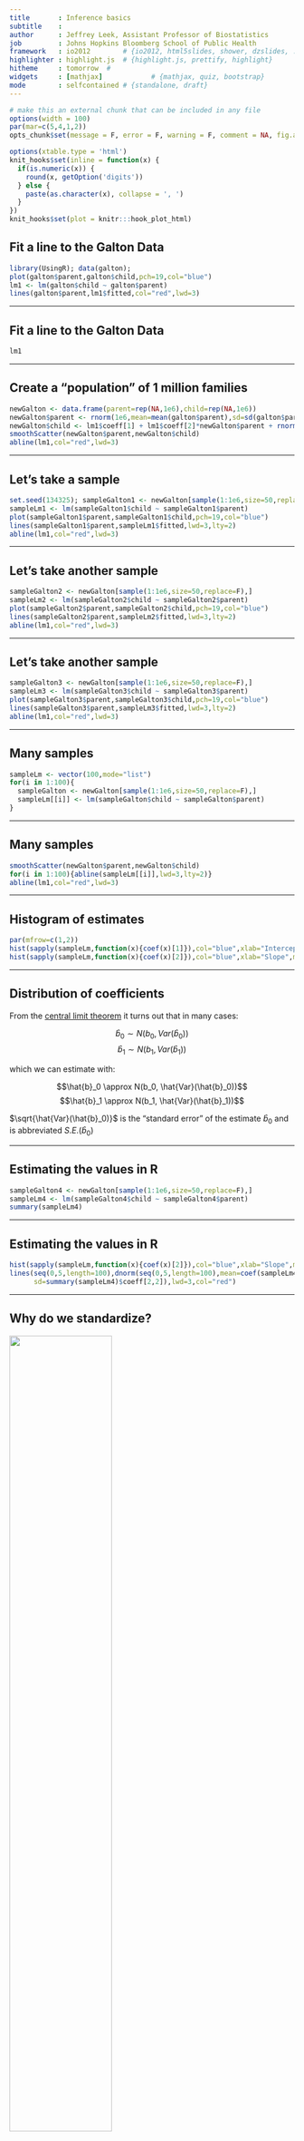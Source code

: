 ```yaml
---
title       : Inference basics
subtitle    : 
author      : Jeffrey Leek, Assistant Professor of Biostatistics 
job         : Johns Hopkins Bloomberg School of Public Health
framework   : io2012        # {io2012, html5slides, shower, dzslides, ...}
highlighter : highlight.js  # {highlight.js, prettify, highlight}
hitheme     : tomorrow  # 
widgets     : [mathjax]            # {mathjax, quiz, bootstrap}
mode        : selfcontained # {standalone, draft}
---
```



```r
# make this an external chunk that can be included in any file
options(width = 100)
par(mar=c(5,4,1,2))
opts_chunk$set(message = F, error = F, warning = F, comment = NA, fig.align = 'center', dpi = 100, tidy = F, cache.path = '.cache/', fig.path = 'fig/')

options(xtable.type = 'html')
knit_hooks$set(inline = function(x) {
  if(is.numeric(x)) {
    round(x, getOption('digits'))
  } else {
    paste(as.character(x), collapse = ', ')
  }
})
knit_hooks$set(plot = knitr:::hook_plot_html)
```

## Fit a line to the Galton Data

```r
library(UsingR); data(galton);
plot(galton$parent,galton$child,pch=19,col="blue")
lm1 <- lm(galton$child ~ galton$parent)
lines(galton$parent,lm1$fitted,col="red",lwd=3)
```

---

## Fit a line to the Galton Data

```r
lm1
```


---

## Create a "population" of 1 million families

```r
newGalton <- data.frame(parent=rep(NA,1e6),child=rep(NA,1e6))
newGalton$parent <- rnorm(1e6,mean=mean(galton$parent),sd=sd(galton$parent))
newGalton$child <- lm1$coeff[1] + lm1$coeff[2]*newGalton$parent + rnorm(1e6,sd=sd(lm1$residuals))
smoothScatter(newGalton$parent,newGalton$child)
abline(lm1,col="red",lwd=3)
```


---

## Let's take a sample

```r
set.seed(134325); sampleGalton1 <- newGalton[sample(1:1e6,size=50,replace=F),]
sampleLm1 <- lm(sampleGalton1$child ~ sampleGalton1$parent)
plot(sampleGalton1$parent,sampleGalton1$child,pch=19,col="blue")
lines(sampleGalton1$parent,sampleLm1$fitted,lwd=3,lty=2)
abline(lm1,col="red",lwd=3)
```

---

## Let's take another sample

```r
sampleGalton2 <- newGalton[sample(1:1e6,size=50,replace=F),]
sampleLm2 <- lm(sampleGalton2$child ~ sampleGalton2$parent)
plot(sampleGalton2$parent,sampleGalton2$child,pch=19,col="blue")
lines(sampleGalton2$parent,sampleLm2$fitted,lwd=3,lty=2)
abline(lm1,col="red",lwd=3)
```

---

## Let's take another sample

```r
sampleGalton3 <- newGalton[sample(1:1e6,size=50,replace=F),]
sampleLm3 <- lm(sampleGalton3$child ~ sampleGalton3$parent)
plot(sampleGalton3$parent,sampleGalton3$child,pch=19,col="blue")
lines(sampleGalton3$parent,sampleLm3$fitted,lwd=3,lty=2)
abline(lm1,col="red",lwd=3)
```

---

## Many samples

```r
sampleLm <- vector(100,mode="list")
for(i in 1:100){
  sampleGalton <- newGalton[sample(1:1e6,size=50,replace=F),]
  sampleLm[[i]] <- lm(sampleGalton$child ~ sampleGalton$parent)
}
```


---

## Many samples

```r
smoothScatter(newGalton$parent,newGalton$child)
for(i in 1:100){abline(sampleLm[[i]],lwd=3,lty=2)}
abline(lm1,col="red",lwd=3)
```


---

## Histogram of estimates


```r
par(mfrow=c(1,2))
hist(sapply(sampleLm,function(x){coef(x)[1]}),col="blue",xlab="Intercept",main="")
hist(sapply(sampleLm,function(x){coef(x)[2]}),col="blue",xlab="Slope",main="")
```

---

## Distribution of coefficients

From the [central limit theorem](https://www.khanacademy.org/math/probability/statistics-inferential/sampling_distribution/v/central-limit-theorem) it turns out that in many cases:

$$\hat{b}_0 \sim N(b_0, Var(\hat{b}_0))$$
$$\hat{b}_1 \sim N(b_1, Var(\hat{b}_1))$$

which we can estimate with:

$$\hat{b}_0 \approx N(b_0, \hat{Var}(\hat{b}_0))$$
$$\hat{b}_1 \approx N(b_1, \hat{Var}(\hat{b}_1))$$

$\sqrt{\hat{Var}(\hat{b}_0)}$ is the "standard error" of the estimate $\hat{b}_0$ and is abbreviated $S.E.(\hat{b}_0)$


---

## Estimating the values in R

```r
sampleGalton4 <- newGalton[sample(1:1e6,size=50,replace=F),]
sampleLm4 <- lm(sampleGalton4$child ~ sampleGalton4$parent)
summary(sampleLm4)
```

---

## Estimating the values in R

```r
hist(sapply(sampleLm,function(x){coef(x)[2]}),col="blue",xlab="Slope",main="",freq=F)
lines(seq(0,5,length=100),dnorm(seq(0,5,length=100),mean=coef(sampleLm4)[2],
      sd=summary(sampleLm4)$coeff[2,2]),lwd=3,col="red")
```


---

## Why do we standardize?

<img class=center src=assets/img/therm.jpg height='60%'/>

$$K^{\circ} = C^{\circ} + 273.15 $$
$$K^{\circ} = \frac{F^{\circ} + 459.67}{1.8}$$
 
[http://en.wikipedia.org/wiki/Kelvin](http://en.wikipedia.org/wiki/Kelvin)


---

## Why do we standardize?


```r
par(mfrow=c(1,2))
hist(sapply(sampleLm,function(x){coef(x)[1]}),col="blue",xlab="Intercept",main="")
hist(sapply(sampleLm,function(x){coef(x)[2]}),col="blue",xlab="Slope",main="")
```


---

## Standardized coefficients

$$\hat{b}_0 \approx N(b_0, \hat{Var}(\hat{b}_0))$$
$$\hat{b}_1 \approx N(b_1, \hat{Var}(\hat{b}_1))$$

and

$$\frac{\hat{b}_0 - b_0}{S.E.(\hat{b}_0)} \sim t_{n-2} $$
$$\frac{\hat{b}_1 - b_1}{S.E.(\hat{b}_1)} \sim t_{n-2}$$

Degrees of Freedom $\approx$ number of samples - number of things you estimated. 


---

## $t_{n-2}$ versus $N(0,1)$

```r
x <- seq(-5,5,length=100)
plot(x,dnorm(x),type="l",lwd=3)
lines(x,dt(x,df=3),lwd=3,col="red")
lines(x,dt(x,df=10),lwd=3,col="blue")
```

---

## Confidence intervals

We have an estimate $\hat{b}_1$ and we want to know something about how good our estimate is. 

One way is to create a "level $\alpha$ confidence interval".

A confidence interval will include the real parameter $\alpha$ percent of the time in repeated studies. 


---

## Confidence intervals

$$(\hat{b}_1 - T_{\alpha/2}\times S.E.(\hat{b}_1),\hat{b}_1 + T_{\alpha/2} \times S.E.(\hat{b}_1))$$

```r
summary(sampleLm4)$coeff
confint(sampleLm4,level=0.95)
```


---

## Confidence intervals

```r
par(mar=c(4,4,0,2));plot(1:10,type="n",xlim=c(0,1.5),ylim=c(0,100),
                         xlab="Coefficient Values",ylab="Replication")
for(i in 1:100){
    ci <- confint(sampleLm[[i]]); color="red";
    if((ci[2,1] < lm1$coeff[2]) & (lm1$coeff[2] < ci[2,2])){color = "grey"}
    segments(ci[2,1],i,ci[2,2],i,col=color,lwd=3)
}
lines(rep(lm1$coeff[2],100),seq(0,100,length=100),lwd=3)
```


---

## How you report the inference

```r
sampleLm4$coeff
confint(sampleLm4,level=0.95)
```

A one inch increase in parental height is associated with a 0.77 inch increase in child's height (95% CI: 0.42-1.12 inches).
